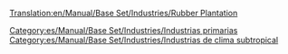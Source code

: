 [[Translation:en/Manual/Base Set/Industries/Rubber Plantation]]

{{es/Manual/Base Set/Industries/Industrias| nombre=Plantación de caucho
| imagen=en/Manual/Base Set/Rubberplantation.png
| climas=[[es/Manual/Clima|Subtropical]]
| acepta=Nada
| produce=[[es/Manual/Base Set/Cargos/Caucho|Caucho]]
| notas=No existe en otros [[es/Manual/Clima|climas]]
}}

[[Category:es/Manual/Base Set/Industries/Industrias primarias]]
[[Category:es/Manual/Base Set/Industries/Industrias de clima subtropical]]